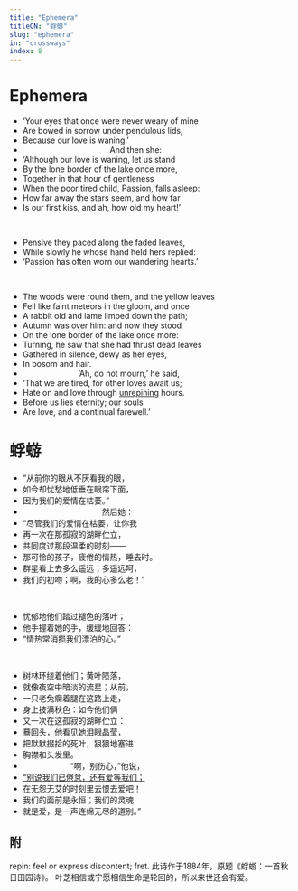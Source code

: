 ```yaml
---
title: "Ephemera"
titleCN: "蜉蝣"
slug: "ephemera"
in: "crossways"
index: 8
---
```


<PoemContent>

<PoemSection>

# Ephemera
- ‘Your eyes that once were never weary of mine
- Are bowed in sorrow under pendulous lids,
- Because our love is waning.’
-            And then she:
- ‘Although our love is waning, let us stand
- By the lone border of the lake once more,
- Together in that hour of gentleness
- When the poor tired child, Passion, falls asleep:
- How far away the stars seem, and how far
- Is our first kiss, and ah, how old my heart!’

<br />

- Pensive they paced along the faded leaves,
- While slowly he whose hand held hers replied:
- ‘Passion has often worn our wandering hearts.’

<br />

- The woods were round them, and the yellow leaves
- Fell like faint meteors in the gloom, and once
- A rabbit old and lame limped down the path;
- Autumn was over him: and now they stood
- On the lone border of the lake once more:
- Turning, he saw that she had thrust dead leaves
- Gathered in silence, dewy as her eyes,
- In bosom and hair.
-        ‘Ah, do not mourn,’ he said,
- ‘That we are tired, for other loves await us;
- Hate on and love through [unrepining](#1) hours.
- Before us lies eternity; our souls
- Are love, and a continual farewell.’

</PoemSection>

<PoemSection>

# 蜉蝣
- “从前你的眼从不厌看我的眼，
- 如今却忧愁地低垂在眼帘下面，
- 因为我们的爱情在枯萎。”
- 　　　　　　　　　　然后她：
- “尽管我们的爱情在枯萎，让你我
- 再一次在那孤寂的湖畔伫立，
- 共同度过那段温柔的时刻——
- 那可怜的孩子，疲倦的情热，睡去时。
- 群星看上去多么遥远；多遥远呵，
- 我们的初吻；啊，我的心多么老！”

<br />

- 忧郁地他们踏过褪色的落叶；
- 他手握着她的手，缓缓地回答：
- “情热常消损我们漂泊的心。”

<br />

- 树林环绕着他们；黄叶陨落，
- 就像夜空中暗淡的流星；从前，
- 一只老兔瘸着腿在这路上走，
- 身上披满秋色：如今他们俩
- 又一次在这孤寂的湖畔伫立：
- 蓦回头，他看见她泪眼晶莹，
- 把默默掇拾的死叶，狠狠地塞进
- 胸襟和头发里。
- 　　　　　　“啊，别伤心，”他说，
- [“别说我们已倦怠，还有爱等我们；](#2)
- 在无怨无艾的时刻里去恨去爱吧！
- 我们的面前是永恒；我们的灵魂
- 就是爱，是一声连绵无尽的道别。”

</PoemSection>

</PoemContent>

<PoemTranslator translator="傅浩"/>

## 附
<PoemAppendix source="维护者注——">
<PoemFootnote index={1}>
repin: feel or express discontent; fret.
</PoemFootnote>
</PoemAppendix>

<PoemAppendix source="叶芝诗集（增订本） 2018 ——">
<PoemFootnote>
此诗作于1884年，原题《蜉蝣：一首秋日田园诗》。
</PoemFootnote>

<PoemFootnote index={2}>
叶芝相信或宁愿相信生命是轮回的，所以来世还会有爱。
</PoemFootnote>
</PoemAppendix>

